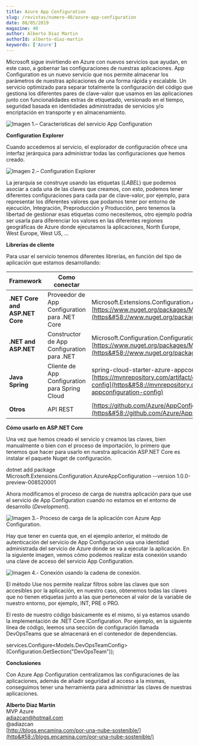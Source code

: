 ```yaml
---
title: Azure App Configuration
slug: /revistas/numero-40/azure-app-configuration
date: 08/05/2019
magazine: 40
author: Alberto Diaz Martin
authorId: alberto-diaz-martin
keywords: ['Azure']
---
```



<ArticleHeader frontmatter={props.pageContext.frontmatter} />



​Microsoft sigue invirtiendo en Azure con nuevos servicios que ayudan, en este caso, a gobernar las configuraciones de nuestras aplicaciones. App Configuration es un nuevo servicio que nos permite almacenar los parámetros de nuestras aplicaciones de una forma rápida y escalable. Un servicio optimizado para separar totalmente la configuración del código que gestiona los diferentes pares de clave-valor que usamos en las aplicaciones junto con funcionalidades extras de etiquetado, versionado en el tiempo, seguridad basada en identidades administradas de servicios y/o encriptación en transporte y en almacenamiento.

![Imagen 1.– Características del servicio App Configuration](../../../images/numero40/azure-app-configuration/image1.png)

**Configuration Explorer**

Cuando accedemos al servicio, el explorador de configuración ofrece una interfaz jerárquica para administrar todas las configuraciones que hemos creado.

![Imagen 2.– Configuration Explorer](../../../images/numero40/azure-app-configuration/image2.png)

La jerarquía se construye usando las etiquetas (*LABEL*) que podemos asociar a cada una de las claves que creamos, con esto, podemos tener diferentes configuraciones para cada par de clave-valor, por ejemplo, para representar los diferentes valores que podamos tener por entorno de ejecución, Integración, Preproducción y Producción, pero tenemos la libertad de gestionar esas etiquetas como necesitemos, otro ejemplo podría ser usarla para diferenciar los valores en las diferentes regiones geográficas de Azure donde ejecutamos la aplicaciones, North Europe, West Europe, West US, …

**Librerías de cliente**

Para usar el servicio tenemos diferentes librerías, en función del tipo de aplicación que estamos desarrollando:


| **Framework** | **Como conectar** | **Librearía** |
| --- | --- | --- |
| **.NET Core and ASP.NET Core** | Proveedor de App Configuration para .NET Core | Microsoft.Extensions.Configuration.AzureAppConfiguration [https://www.nuget.org/packages/Microsoft.Extensions.Configuration.AzureAppConfiguration](https&#58;//www.nuget.org/packages/Microsoft.Extensions.Configuration.AzureAppConfiguration) |
| **.NET and ASP.NET** | Constructor de App Configuration para .NET | Microsoft.Configuration.ConfigurationBuilders.AzureAppConfiguration [https://www.nuget.org/packages/Microsoft.Configuration.ConfigurationBuilders.AzureAppConfiguration](https&#58;//www.nuget.org/packages/Microsoft.Configuration.ConfigurationBuilders.AzureAppConfiguration) |
| **Java Spring** | Cliente de App Configuration para Spring Cloud | spring-cloud-starter-azure-appconfiguration-config [https://mvnrepository.com/artifact/com.microsoft.azure/spring-cloud-starter-azure-appconfiguration-config](https&#58;//mvnrepository.com/artifact/com.microsoft.azure/spring-cloud-starter-azure-appconfiguration-config) |
| **Otros** | API REST | [https://github.com/Azure/AppConfiguration#rest-api-reference](https&#58;//github.com/Azure/AppConfiguration#rest-api-reference) |


**Cómo usarlo en ASP.NET Core**

Una vez que hemos creado el servicio y creamos las claves, bien manualmente o bien con el proceso de importación, lo primero que tenemos que hacer para usarlo en nuestra aplicación ASP.NET Core es instalar el paquete Nuget de configuración.

dotnet add package Microsoft.Extensions.Configuration.AzureAppConfiguration --version 1.0.0-preview-008520001

Ahora modificamos el proceso de carga de nuestra aplicación para que use el servicio de App Configuration cuando no estamos en el entorno de desarrollo (*Development*).

![Imagen 3.- Proceso de carga de la aplicación con Azure App Configuration.](../../../images/numero40/azure-app-configuration/image3.png)

Hay que tener en cuenta que, en el ejemplo anterior, el método de autenticación del servicio de App Configuración usa una identidad administrada del servicio de Azure donde se va a ejecutar la aplicación. En la siguiente imagen, vemos cómo podemos realizar esta conexión usando una clave de acceso del servicio App Configuration.

![Imagen 4.- Conexión usando la cadena de conexión.](../../../images/numero40/azure-app-configuration/image4.png)

El método Use nos permite realizar filtros sobre las claves que son accesibles por la aplicación, en nuestro caso, obtenemos todas las claves que no tienen etiquetas junto a las que pertenecen al valor de la variable de nuestro entorno, por ejemplo, INT, PRE o PRO.

El resto de nuestro código básicamente es el mismo, si ya estamos usando la implementación de .NET Core IConfiguration. Por ejemplo, en la siguiente línea de código, leemos una sección de configuración llamada DevOpsTeams que se almacenará en el contenedor de dependencias.

services.Configure&lt;Models.DevOpsTeamConfig&gt;(Configuration.GetSection("DevOpsTeam"));

**Conclusiones**

Con Azure App Configuration centralizamos las configuraciones de las aplicaciones, además de añadir seguridad al acceso a la mismas, conseguimos tener una herramienta para administrar las claves de nuestras aplicaciones.



**Alberto Diaz Martin** <br />
 MVP Azure <br />
 adiazcan@hotmail.com <br />
 @adiazcan <br />
[http://blogs.encamina.com/por-una-nube-sostenible/](http&#58;//blogs.encamina.com/por-una-nube-sostenible/)